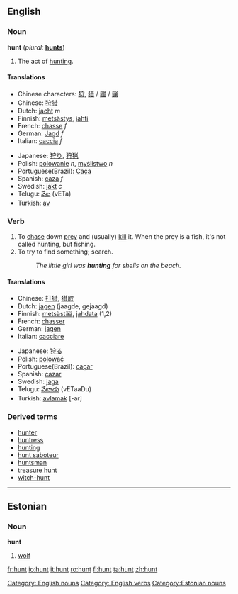 {{see|Hunt}}
==English==

===Noun===
'''hunt''' (''plural:'' '''[[hunts]]''')

# The act of [[hunting]].

====Translations====
{{top}}
*Chinese characters: [[狩]], [[猎]] / [[獵]] / [[猟]]
*Chinese: [[狩猎]]
*Dutch: [[jacht]] ''m''
*Finnish: [[metsästys]], [[jahti]]
*French: [[chasse]] ''f''
*German: [[Jagd]] ''f''
*Italian: [[caccia]] ''f''
{{mid}}
*Japanese: [[狩り]], [[狩猟]]
*Polish: [[polowanie]] ''n'', [[myślistwo]] ''n''
*Portuguese(Brazil): [[Caça]]
*Spanish: [[caza]] ''f''
*Swedish: [[jakt]] ''c''
*Telugu: [[వేట]] (vETa)
*Turkish: [[av]]
{{bottom}}

===Verb===
{{en-infl-reg-consonant|hunt||}}

#To [[chase]] down [[prey]] and (usually) [[kill]] it. When the prey is a fish, it's not called hunting, but fishing.
#To try to find something; search.
#: ''The little girl was '''hunting''' for shells on the beach.''

====Translations====
{{top}}
*Chinese: [[打猎]], [[猎取]]
*Dutch: [[jagen]] (jaagde, gejaagd)
*Finnish: [[metsästää]], [[jahdata]] (1,2)
*French: [[chasser]]
*German: [[jagen]]
*Italian: [[cacciare]]
{{mid}}
*Japanese: [[狩る]]
*Polish: [[polować]]
*Portuguese(Brazil): [[caçar]]
*Spanish: [[cazar]]
*Swedish: [[jaga]]
*Telugu: [[వేటాడు]] (vETaaDu)
*Turkish: [[avlamak]] [-ar]
{{bottom}}

===Derived terms===
*[[hunter]]
*[[huntress]]
*[[hunting]]
*[[hunt saboteur]]
*[[huntsman]]
*[[treasure hunt]]
*[[witch-hunt]]

[[Category: English nouns]]
[[Category: English verbs]]

----

==Estonian==
===Noun===
'''hunt'''

# [[wolf]]

[[Category:Estonian nouns]]

[[fr:hunt]]
[[io:hunt]]
[[it:hunt]]
[[ro:hunt]]
[[fi:hunt]]
[[ta:hunt]]
[[zh:hunt]]